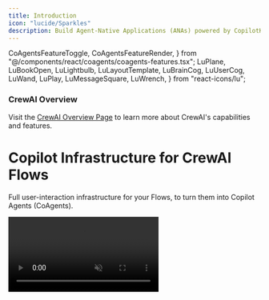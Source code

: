 ```yaml
---
title: Introduction
icon: "lucide/Sparkles"
description: Build Agent-Native Applications (ANAs) powered by CopilotKit and CrewAI Flows.
---
```


  CoAgentsFeatureToggle,
  CoAgentsFeatureRender,
} from "@/components/react/coagents/coagents-features.tsx";
  LuPlane,
  LuBookOpen,
  LuLightbulb,
  LuLayoutTemplate,
  LuBrainCog,
  LuUserCog,
  LuWand,
  LuPlay,
  LuMessageSquare,
  LuWrench,
} from "react-icons/lu";

<div className="p-4 mb-6 rounded-lg bg-orange-50 dark:bg-orange-950 border border-orange-200 dark:border-orange-800">
  <div className="flex items-center gap-2 mb-2">
    <TelescopeIcon className="h-5 w-5 text-orange-500 dark:text-orange-300" />
    <h3 className="text-lg font-semibold text-orange-700 dark:text-orange-300">CrewAI Overview</h3>
  </div>
  <p className="text-orange-700 dark:text-orange-300">
    Visit the <a href="https://v0-crew-land.vercel.app/" target="_blank" rel="noopener noreferrer" className="font-medium underline underline-offset-4 decoration-orange-400 dark:decoration-orange-500 hover:text-orange-600 dark:hover:text-orange-200">CrewAI Overview Page</a> to learn more about CrewAI's capabilities and features.
  </p>
</div>

# Copilot Infrastructure for CrewAI Flows

Full user-interaction infrastructure for your Flows, to turn them into Copilot Agents (CoAgents).

<Frame className="mt-0 mb-6">
  <video
    src="/images/coagents/crew-ai/flows/crews-interaction-layer.mp4"
    alt="CoAgents demonstration"
    className="rounded-lg shadow-xl"
    playsInline
    autoPlay
    muted
    loop
  />
</Frame>

## Building blocks of a CoAgent

Everything you need to build Agent-Native Applications (ANAs), right out of the box.

<Cards className="gap-6">
  <Card
    className="p-6 rounded-xl text-base"
    icon={<LuMessageSquare className="text-orange-500 dark:text-orange-300" />}
    title="Agentic Chat UI"
    description="In-app chat to kickoff, render and analyze the result of your Crews."
    href="/crewai-flows/agentic-chat-ui"
  />
    <Card
    className="p-6 rounded-xl text-base"
    icon={<FaSync className="text-orange-500 dark:text-orange-300" />}
    title="Shared State"
    description="Your agent can see/update everything in your app, and vice versa."
    href="/crewai-flows/shared-state"
  />
  <Card
    className="p-6 rounded-xl text-base"
    icon={<LuLayoutTemplate className="text-orange-500 dark:text-orange-300" />}
    title="Generative UI"
    description="UI that updates in real-time based on your agent's state."
    href="/crewai-flows/generative-ui"
  />
  <Card
    className="p-6 rounded-xl text-base"
    icon={<LuWand className="text-orange-500 dark:text-orange-300" />}
    title="Frontend Tools"
    description="Give your agent the ability to take action in your application."
    href="/crewai-flows/frontend-actions"
  />
  <Card
    className="p-6 rounded-xl text-base"
    icon={<LuWand className="text-orange-500 dark:text-orange-300" />}
    title="Multi-Agent Coordination"
    description="Route your agent to the right agent based on the user's request."
    href="/crewai-flows/multi-agent-flows"
  />
  <Card
    className="p-6 rounded-xl text-base"
    icon={<LuUserCog className="text-orange-500 dark:text-orange-300" />}
    title="Human-in-the-Loop"
    description="Set smart checkpoints where humans can guide your agents."
    href="/crewai-flows/human-in-the-loop"
  />
</Cards>

## Ready to get started?

Get started with CoAgents in as little as 5 minutes with one of our guides or tutorials.

<Cards className="gap-6">
  <Card
    className="p-6 rounded-xl text-base"
    icon={<LuPlay className="text-orange-500 dark:text-orange-300" />}
    title="Quickstart"
    description="Learn how to build your first CoAgent in 10 minutes."
    href="/crewai-flows/quickstart/crewai"
  />
  <Card
    className="p-6 rounded-xl text-base"
    icon={<TelescopeIcon className="text-orange-500 dark:text-orange-300" />}
    title="Feature Overview"
    description="Try the key features of CoAgents powered by CrewAI Crews."
    href="https://demo-viewer-five.vercel.app/"
    target="_blank"
  />
</Cards>

## Common Questions

Have a question about CoAgents? You're in the right place!

<Accordions>
<Accordion title="Can you explain what a CoAgent is in more detail?">
Sure! CoAgents are what we call "agentic copilots". Well, what's an agentic copilot then?

Think of a Copilot as a simple and fully LLM controlled assistant that has relatively limited capabilities. An Agentic Copilot then is a copilot
that has been enhanced with the ability to use CrewAI agents to perform more complex tasks. This is an extremely powerful way to build AI
powered applications because it gives you, the developer, the ability to control the agent's behavior in a deterministic way while still letting
the agent do its magic.

For more on this topic, checkout our [agentic copilot](/crewai-flows/concepts/agentic-copilots) concept page.

</Accordion>
</Accordions>
